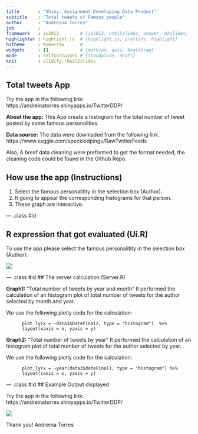 ```yaml
---
title       : "Shiny: Assignment Developing Data Product"
subtitle    : "Total tweets of Famous people"
author      : "Andreina Torres"
job         : 
framework   : io2012        # {io2012, html5slides, shower, dzslides, ...}
highlighter : highlight.js  # {highlight.js, prettify, highlight}
hitheme     : tomorrow      # 
widgets     : []            # {mathjax, quiz, bootstrap}
mode        : selfcontained # {standalone, draft}
knit        : slidify::knit2slides
---
```


## Total tweets App 

Try the app in the following link: https://andreinatorres.shinyapps.io/TwitterDDP/

**About the app:** This App create a histogram for the total number of tweet posted by some famous personalities.

**Data source:** The data were downladed from the following link.
https://www.kaggle.com/speckledpingu/RawTwitterFeeds

Also, A breaf data cleaning were preformed to get the format needed, the cleaning code could be found in the Github Repo.

## How use the app (Instructions)

1. Select the famous personalitity in the selection box (Author).
2. It going to appear the corresponding histograms for that person.
3. These graph are interactive.


--- .class #id 

## R expression that got evaluated (Ui.R)

To use the app please select the famous personalitity in the selection box (Author).

![](https://github.com/tandreina24/tandreina24.github.io/blob/master/Appsidebar.PNG?raw=true)


--- .class #id 
##  The server calculation (Server.R)

**Graph1:** "Total number of tweets by year and month"
It  performed the calculation of an histogram plot of total number of tweets for the author 
selected by month and year. 

We use the following plotly code for the calculation:

          plot_ly(x = ~data3$DateFinal2, type = "histogram")  %>%
          layout(xaxis = x, yaxis = y)

**Graph2:** "Total number of tweets by year"
It performed the calculation of an histogram plot of total number of tweets for the author 
selected by year. 

We use the following plotly code for the calculation:

          plot_ly(x = ~year(data3$dateFinal), type = "histogram") %>%
          layout(xaxis = x, yaxis = y)


--- .class #id 
## Example Output displayed

Try the app in the following link: https://andreinatorres.shinyapps.io/TwitterDDP/

![](https://github.com/tandreina24/tandreina24.github.io/blob/master/ApptwitterDDPexample.PNG?raw=true)

Thank you! 
Andreina Torres